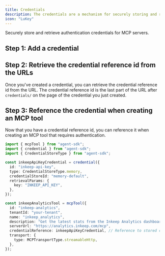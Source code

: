 ```yaml
---
title: Credentials
description: The credentials are a mechanism for securely storing and retrieving credentials for mcp servers.
icon: "LuKey"
---
```


Securely store and retrieve authentication credentials for MCP servers.

## Step 1: Add a credential

<Snippet file="multi-agent-framework/add-a-credential.mdx" />

## Step 2: Retrieve the credential reference id from the URLs

Once you've created a credential, you can retrieve the credential reference id from the URL. The credential reference id is the last part of the URL after `credentials/` on the page of the credential you just created.

## Step 3: Reference the credential when creating an MCP tool

Now that you have a credential reference id, you can reference it when creating an MCP tool that requires authentication.

```typescript
import { mcpTool } from "agent-sdk";
import { credential } from "agent-sdk";
import { CredentialStoreType } from "agent-sdk";

const inkeepApiKeyCredential = credential({
  id: "inkeep-api-key",
  type: CredentialStoreType.memory,
  credentialStoreId: "memory-default",
  retrievalParams: {
    key: "INKEEP_API_KEY",
  },
});

const inkeepAnalyticsTool = mcpTool({
  id: "inkeep-analytics",
  tenantId: "your-tenant",
  name: "inkeep_analytics",
  description: "Get the latest stats from the Inkeep Analytics dashboard",
  serverUrl: "https://analytics.inkeep.com/mcp",
  credentialReference: inkeepApiKeyCredential, // Reference to stored credentials
  transport: {
    type: MCPTransportType.streamableHttp,
  },
});
```
